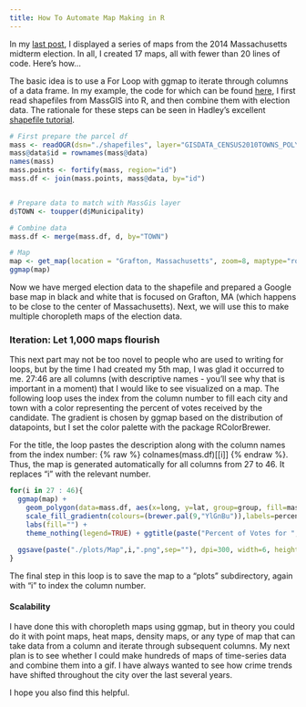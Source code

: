 ```yaml
---
title: How To Automate Map Making in R
---
```


In my [last post](/Mass-Election-Maps/), I displayed a series of maps from the 2014 Massachusetts midterm election. In all, I created 17 maps, all with fewer than 20 lines of code. Here's how...

The basic idea is to use a For Loop with ggmap to iterate through columns of a data frame. In my example, the code for which can be found [here](https://github.com/DanielHadley/MassElections/blob/master/MassElectionsFourteen.R), I first read shapefiles from MassGIS into R, and then combine them with election data. The rationale for these steps can be seen in Hadley's excellent [shapefile tutorial](https://github.com/hadley/ggplot2/wiki/plotting-polygon-shapefiles).  

```r

# First prepare the parcel df
mass <- readOGR(dsn="./shapefiles", layer="GISDATA_CENSUS2010TOWNS_POLY")
mass@data$id = rownames(mass@data)
names(mass)
mass.points <- fortify(mass, region="id")
mass.df <- join(mass.points, mass@data, by="id")


# Prepare data to match with MassGis layer
d$TOWN <- toupper(d$Municipality)

# Combine data
mass.df <- merge(mass.df, d, by="TOWN")

# Map
map <- get_map(location = "Grafton, Massachusetts", zoom=8, maptype="roadmap", color = "bw")
ggmap(map)

```

Now we have merged election data to the shapefile and prepared a Google base map in black and white that is focused on Grafton, MA (which happens to be close to the center of Massachusetts). Next, we will use this to make multiple choropleth maps of the election data.  

### Iteration: Let 1,000 maps flourish

This next part may not be too novel to people who are used to writing for loops, but by the time I had created my 5th map, I was glad it occurred to me. 27:46 are all columns (with descriptive names - you'll see why that is important in a moment) that I would like to see visualized on a map. The following loop uses the index from the column number to fill each city and town with a color representing the percent of votes received by the candidate. The gradient is chosen by ggmap based on the distribution of datapoints, but I set the color palette with the package RColorBrewer. 

For the title, the loop pastes the description along with the column names from the index number: {% raw %} colnames(mass.df)[[i]] {% endraw %}. Thus, the map is generated automatically for all columns from 27 to 46. It replaces "i" with the relevant number.  

```r

for(i in 27 : 46){
  ggmap(map) +
    geom_polygon(data=mass.df, aes(x=long, y=lat, group=group, fill=mass.df[,i]), colour=NA, alpha=0.7) +
    scale_fill_gradientn(colours=(brewer.pal(9,"YlGnBu")),labels=percent) +
    labs(fill="") +
    theme_nothing(legend=TRUE) + ggtitle(paste("Percent of Votes for ",colnames(mass.df)[[i]],sep=""))
  
  ggsave(paste("./plots/Map",i,".png",sep=""), dpi=300, width=6, height=5)
}

```

The final step in this loop is to save the map to a "plots" subdirectory, again with "i" to index the column number. 

#### Scalability 

I have done this with choropleth maps using ggmap, but in theory you could do it with point maps, heat maps, density maps, or any type of map that can take data from a column and iterate through subsequent columns. My next plan is to see whether I could make hundreds of maps of time-series data and combine them into a gif. I have always wanted to see how crime trends have shifted throughout the city over the last several years. 

I hope you also find this helpful.  



